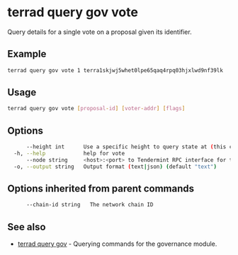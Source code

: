 # terrad query gov vote

Query details for a single vote on a proposal given its identifier.

## Example

```sh Terrad
terrad query gov vote 1 terra1skjwj5whet0lpe65qaq4rpq03hjxlwd9nf39lk
```

## Usage

```sh Terrad
terrad query gov vote [proposal-id] [voter-addr] [flags]
```

## Options

```sh Terrad
      --height int      Use a specific height to query state at (this can error if the node is pruning state)
  -h, --help            help for vote
      --node string     <host>:<port> to Tendermint RPC interface for this chain (default "tcp://localhost:26657")
  -o, --output string   Output format (text|json) (default "text")
```

## Options inherited from parent commands

```sh Terrad
      --chain-id string   The network chain ID
```

## See also

* [terrad query gov](./terrad_query_gov.mdx)	 - Querying commands for the governance module.


